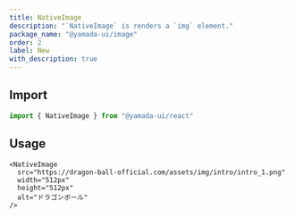 ```yaml
---
title: NativeImage
description: "`NativeImage` is renders a `img` element."
package_name: "@yamada-ui/image"
order: 2
label: New
with_description: true
---
```


## Import

```ts
import { NativeImage } from "@yamada-ui/react"
```

## Usage

```tsx
<NativeImage
  src="https://dragon-ball-official.com/assets/img/intro/intro_1.png"
  width="512px"
  height="512px"
  alt="ドラゴンボール"
/>
```
